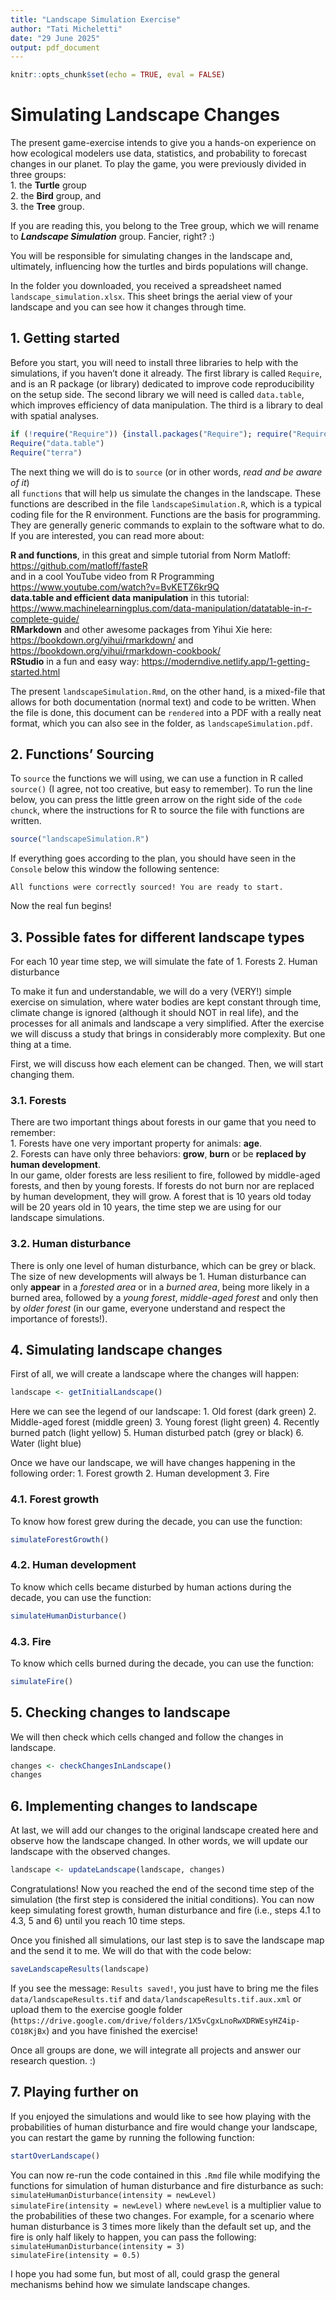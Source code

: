 ```yaml
---
title: "Landscape Simulation Exercise"
author: "Tati Micheletti"
date: "29 June 2025"
output: pdf_document
---
```

```r
knitr::opts_chunk$set(echo = TRUE, eval = FALSE)
```

# Simulating Landscape Changes 

The present game-exercise intends to give you a hands-on experience on how ecological 
modelers use data, statistics, and probability to forecast changes in our planet.
To play the game, you were previously divided in three groups:  
1. the **Turtle** group  
2. the **Bird** group, and    
3. the **Tree** group.  

If you are reading this, you belong to the Tree group, which we will rename 
to **_Landscape Simulation_** group. Fancier, right? :)  

You will be responsible for simulating changes in the landscape and, ultimately, 
influencing how the turtles and birds populations will change.

In the folder you downloaded, you received a spreadsheet named `landscape_simulation.xlsx`. 
This sheet brings the aerial view of your landscape and you can see how it changes through time.

## 1. Getting started  

Before you start, you will need to install three libraries to help with the simulations, 
if you haven't done it already. 
The first library is called `Require`, and is an R package (or library) dedicated 
to improve code reproducibility on the setup side. The second library we will need 
is called `data.table`, which improves efficiency of data manipulation. The third is 
a library to deal with spatial analyses.

```r
if (!require("Require")) {install.packages("Require"); require("Require")}
Require("data.table")
Require("terra")
```

The next thing we will do is to `source` (or in other words, _read and be aware of it_)  
all `functions` that will help us simulate the changes in the landscape. 
These functions are described in the file `landscapeSimulation.R`, 
which is a typical coding file for the R environment. Functions are the basis for 
programming. They are generally generic commands to explain to the software what 
to do. If you are interested, you can read more about:  

**R and functions**, in this great and simple tutorial from Norm Matloff: <https://github.com/matloff/fasteR>  
and in a cool YouTube video from R Programming <https://www.youtube.com/watch?v=BvKETZ6kr9Q>  
**data.table and efficient data manipulation** in this tutorial:   <https://www.machinelearningplus.com/data-manipulation/datatable-in-r-complete-guide/>   
**RMarkdown** and other awesome packages from Yihui Xie here: <https://bookdown.org/yihui/rmarkdown/> and   <https://bookdown.org/yihui/rmarkdown-cookbook/>  
**RStudio** in a fun and easy way: <https://moderndive.netlify.app/1-getting-started.html>  

The present `landscapeSimulation.Rmd`, 
on the other hand, is a mixed-file that allows for both documentation (normal text) and 
code to be written. When the file is done, this document can be `rendered` into 
a PDF with a really neat format, which you can also see in the folder, as 
`landscapeSimulation.pdf`.

## 2. Functions' Sourcing 

To `source` the functions we will using, we can use a 
function in R called `source()` (I agree, not too creative, but easy to remember).
To run the line below, you can press the little green arrow on the right side of 
the `code chunck`, where the instructions for R to source the file with functions 
are written.

```r
source("landscapeSimulation.R")
```

If everything goes according to the plan, you should have seen in the `Console` 
below this window the following sentence:  

`All functions were correctly sourced! You are ready to start.`

Now the real fun begins! 

## 3. Possible fates for different landscape types

For each 10 year time step, we will simulate the fate of 
1. Forests
2. Human disturbance

To make it fun and understandable, we will do a very (VERY!) simple exercise on 
simulation, where water bodies are kept constant through time, climate change is 
ignored (although it should NOT in real life), and the processes for all animals 
and landscape a very simplified. After the exercise we will discuss a study 
that brings in considerably more complexity. But one thing at a time.

First, we will discuss how each element can be changed. Then, we will start 
changing them. 

### 3.1. Forests  

There are two important things about forests in our game that you need to 
remember:  
1. Forests have one very important property for animals: **age**.  
2. Forests can have only three behaviors: **grow**, **burn** or be 
**replaced by human development**.  
In our game, older forests are less resilient to fire, followed by middle-aged  
forests, and then by young forests. If forests do not burn nor are 
replaced by human development, they will grow. A forest that is 10 years old today 
will be 20 years old in 10 years, the time step we are using for our landscape 
simulations.

### 3.2. Human disturbance  

There is only one level of human disturbance, which can be grey or black. 
The size of new developments will always be 1. Human disturbance can only 
**appear** in a *forested area* or in a *burned area*, being more likely in a 
burned area, followed by a *young forest*, *middle-aged forest* and only then 
by *older forest* (in our game, everyone understand and respect the importance 
of forests!).

## 4. Simulating landscape changes  

First of all, we will create a landscape where the changes will happen:  

```r
landscape <- getInitialLandscape()
```

Here we can see the legend of our landscape:
1. Old forest (dark green) 
2. Middle-aged forest (middle green)
3. Young forest (light green)
4. Recently burned patch (light yellow)
5. Human disturbed patch (grey or black)
6. Water (light blue)

Once we have our landscape, we will have changes happening in the following order:
1. Forest growth
2. Human development
3. Fire

### 4.1. Forest growth  

To know how forest grew during the decade, you can use the function:  

```r
simulateForestGrowth()
```

### 4.2. Human development  

To know which cells became disturbed by human actions during the decade, you can use the function:  

```r
simulateHumanDisturbance()
```

### 4.3. Fire  

To know which cells burned during the decade, you can use the function:  

```r
simulateFire()
```

## 5. Checking changes to landscape  

We will then check which cells changed and follow the changes in landscape.  

```r
changes <- checkChangesInLandscape()
changes
```

## 6. Implementing changes to landscape  

At last, we will add our changes to the original landscape created here and 
observe how the landscape changed. In other words, we will update our landscape 
with the observed changes.     

```r
landscape <- updateLandscape(landscape, changes)
```

Congratulations! Now you reached the end of the second time step of the simulation 
(the first step is considered the initial conditions). You can now keep simulating 
forest growth, human disturbance and fire (i.e., steps 4.1 to 4.3, 5 and 6) until you reach 10 time steps.  

Once you finished all simulations, our last step is to save the landscape map 
and the send it to me. We will do that with the code below:  

```r
saveLandscapeResults(landscape)
```

If you see the message: `Results saved!`, you just have to bring me the files `data/landscapeResults.tif` and `data/landscapeResults.tif.aux.xml` or upload them to the exercise google folder (`https://drive.google.com/drive/folders/1X5vCgxLnoRwXDRWEsyHZ4ip-CO18KjBx`) and 
you have finished the exercise!  

Once all groups are done, we will integrate all projects and answer our 
research question. :)

## 7. Playing further on  

If you enjoyed the simulations and would like to see how playing with the probabilities 
of human disturbance and fire would change your landscape, you can restart the game by running the 
following function:

```r
startOverLandscape()
```

You can now re-run the code contained in this `.Rmd` file while modifying the functions for 
simulation of human disturbance and fire disturbance as such: 
`simulateHumanDisturbance(intensity = newLevel)`  
`simulateFire(intensity = newLevel)`
where `newLevel` is a multiplier value to the probabilities of these two changes. 
For example, for a scenario where human disturbance is 3 times more likely
than the default set up, and the fire is only half likely to happen, you can pass 
the following:
`simulateHumanDisturbance(intensity = 3)`  
`simulateFire(intensity = 0.5)`

I hope you had some fun, but most of all, could grasp the general mechanisms 
behind how we simulate landscape changes.  






